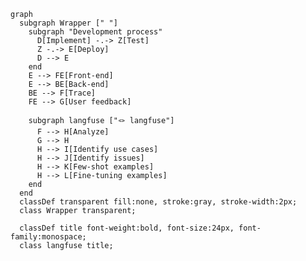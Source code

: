 ```mermaid
graph
  subgraph Wrapper [" "]
    subgraph "Development process"
      D[Implement] -.-> Z[Test]
      Z -.-> E[Deploy]
      D --> E
    end
    E --> FE[Front-end]
    E --> BE[Back-end]
    BE --> F[Trace]
    FE --> G[User feedback]

    subgraph langfuse ["🪢 langfuse"]
      F --> H[Analyze]
      G --> H
      H --> I[Identify use cases]
      H --> J[Identify issues]
      H --> K[Few-shot examples]
      H --> L[Fine-tuning examples]
    end
  end
  classDef transparent fill:none, stroke:gray, stroke-width:2px;
  class Wrapper transparent;

  classDef title font-weight:bold, font-size:24px, font-family:monospace;
  class langfuse title;
```
